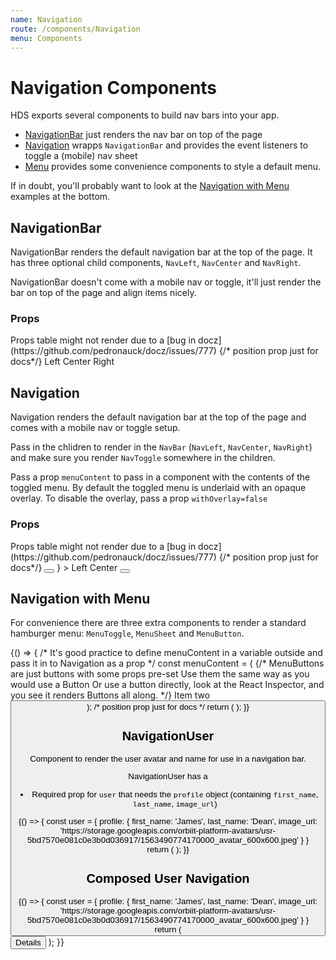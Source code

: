 ```yaml
---
name: Navigation
route: /components/Navigation
menu: Components
---
```



# Navigation Components

HDS exports several components to build nav bars into your app.

- [NavigationBar](#navigationbar) just renders the nav bar on top of the page
- [Navigation](#navigation) wrapps `NavigationBar` and provides the event listeners to toggle a (mobile) nav sheet
- [Menu](#navigaton-with-menu) provides some convenience components to style a default menu.

If in doubt, you'll probably want to look at the [Navigation with Menu](#navigaton-with-menu) examples at the bottom.

## NavigationBar

NavigationBar renders the default navigation bar at the top of the page.
It has three optional child components, `NavLeft`, `NavCenter` and `NavRight`.

NavigationBar doesn't come with a mobile nav or toggle, it'll just render the bar on top of the page and align items nicely.

### Props

<Props of={NavigationBar} />
Props table might not render due to a [bug in docz](https://github.com/pedronauck/docz/issues/777)

<Playground>
  {/* position prop just for docs*/}
  <NavigationBar position="absolute">
    <NavLeft>Left</NavLeft>
    <NavCenter>Center</NavCenter>
    <NavRight>Right</NavRight>
  </NavigationBar>
</Playground>

## Navigation

Navigation renders the default navigation bar at the top of the page and comes with a mobile nav or toggle setup.

Pass in the chlidren to render in the `NavBar` (`NavLeft`, `NavCenter`, `NavRight`) and make sure you render `NavToggle` somewhere in the children.

Pass a prop `menuContent` to pass in a component with the contents of the toggled menu.
By default the toggled menu is underlaid with an opaque overlay. To disable the overlay, pass a prop `withOverlay=false`

### Props

<Props of={Navigation} />
Props table might not render due to a [bug in docz](https://github.com/pedronauck/docz/issues/777)

<Playground>
  {/* position prop just for docs*/}
  <Navigation
    position="absolute"
    menuContent={
      <Box
        width="80%"
        height="100%"
        bg="danger.light"
        position="absolute"
        right={0}
        padding="large"
      >
        <NavToggle>
          <Button
            variant="subtle"
            context="whiteout"
            padding={['xsmall', null, 'small']}
          >
            <FiX />
          </Button>
        </NavToggle>
      </Box>
    }
  >
    <NavLeft>Left</NavLeft>
    <NavCenter>Center</NavCenter>
    <NavRight>
      <NavToggle>
        <Button variant="subtle">
          <FiMenu />
        </Button>
      </NavToggle>
    </NavRight>
  </Navigation>
</Playground>

## Navigation with Menu

For convenience there are three extra components to render a standard hamburger menu: `MenuToggle`, `MenuSheet` and `MenuButton`.

<Playground>
  {() => {
    /*
    It's good practice to define menuContent in a variable outside
    and pass it in to Navigation as a prop
    */
    const menuContent = (<MenuSheet>
    {/*
      MenuButtons are just buttons with some props pre-set
      Use them the same way as you would use a Button
      Or use a button directly, look at the React Inspector,
      and you see it renders Buttons all along.
      */}
      <MenuButton children="Item one" />
      <MenuButton>Item two</MenuButton>
      <Button
        variant="subtle"
        context="whiteout"
        size="large"
        children="Item three"
        paddingLeft={0}
      />
    </MenuSheet>);
    /* position prop just for docs */
    return (
      <Navigation menuContent={menuContent} position="absolute">
        <NavLeft>
          <LogoResponsive />
        </NavLeft>
        <NavRight>
          <MenuToggle />
        </NavRight>
      </Navigation>
    );
  }}
</Playground>

## NavigationUser

Component to render the user avatar and name for use in a navigation bar.

NavigationUser has a
- Required prop for `user` that needs the `profile` object (containing `first_name`, `last_name`, `image_url`)

<Playground>
  {() => {
    const user = {
      profile: {
        first_name: 'James',
        last_name: 'Dean',
        image_url: 'https://storage.googleapis.com/orbiit-platform-avatars/usr-5bd7570e081c0e3b0d036917/1563490774170000_avatar_600x600.jpeg'
      }
    }
    return (
      <NavigationUser user={user} />
    );
  }}
</Playground>

## Composed User Navigation

<Playground>
  {() => {
    const user = {
      profile: {
        first_name: 'James',
        last_name: 'Dean',
        image_url: 'https://storage.googleapis.com/orbiit-platform-avatars/usr-5bd7570e081c0e3b0d036917/1563490774170000_avatar_600x600.jpeg'
      }
    }
    return (
      <Box>
        <NavigationBar position="absolute" display="flex">
          <NavLeft>
            <NavigationUser user={user} />
          </NavLeft>
          <NavRight>
          <Button variant="outline">
            <FiChevronUp size={12} /> Details
          </Button>
          </NavRight>
        </NavigationBar>
      </Box>
    );
  }}
</Playground>
